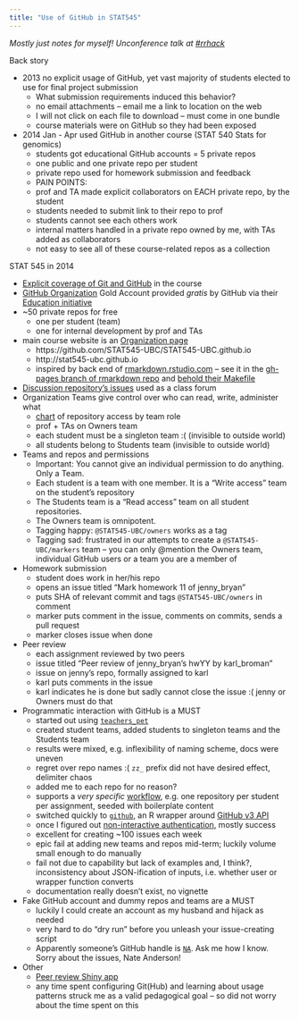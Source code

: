 ```yaml
---
title: "Use of GitHub in STAT545"
---
```


*Mostly just notes for myself! Unconference talk at [#rrhack](https://github.com/Reproducible-Science-Curriculum/Reproducible-Science-Hackathon-Dec-08-2014)*

Back story

  * 2013 no explicit usage of GitHub, yet vast majority of students elected to use for final project submission
    - What submission requirements induced this behavior?
    - no email attachments -- email me a link to location on the web
    - I will not click on each file to download -- must come in one bundle
    - course materials were on GitHub so they had been exposed
  * 2014 Jan - Apr used GitHub in another course (STAT 540 Stats for genomics)
    - students got educational GitHub accounts = 5 private repos
    - one public and one private repo per student
    - private repo used for homework submission and feedback
    - PAIN POINTS:
    - prof and TA made explicit collaborators on EACH private repo, by the student
    - students needed to submit link to their repo to prof
    - students cannot see each others work
    - internal matters handled in a private repo owned by me, with TAs added as collaborators
    - not easy to see all of these course-related repos as a collection

STAT 545 in 2014

  * [Explicit coverage of Git and GitHub](http://stat545-ubc.github.io/git00_index.html) in the course
  * [GitHub Organization](https://help.github.com/categories/organizations/) Gold Account provided *gratis* by GitHub via their [Education initiative](https://education.github.com)
  * ~50 private repos for free
    - one per student (team)
    - one for internal development by prof and TAs
  * main course website is an [Organization page](https://help.github.com/articles/user-organization-and-project-pages/)
    - https://github.com/STAT545-UBC/STAT545-UBC.github.io
    - http://stat545-ubc.github.io
    - inspired by back end of [rmarkdown.rstudio.com](http://rmarkdown.rstudio.com) -- see it in the [gh-pages branch of rmarkdown repo](https://github.com/rstudio/rmarkdown/tree/gh-pages) and [behold their Makefile](https://github.com/rstudio/rmarkdown/blob/gh-pages/Makefile)
  * [Discussion repository's issues](https://github.com/STAT545-UBC/Discussion/issues) used as a class forum
  * Organization Teams give control over who can read, write, administer what
    - [chart](https://help.github.com/articles/permission-levels-for-an-organization-repository/) of repository access by team role
    - prof + TAs on Owners team
    - each student must be a singleton team :( (invisible to outside world)
    - all students belong to Students team (invisible to outside world)
  * Teams and repos and permissions
    - Important: You cannot give an individual permission to do anything. Only a Team.
    - Each student is a team with one member. It is a "Write access" team on the student's repository
    - The Students team is a "Read access" team on all student repositories. 
    - The Owners team is omnipotent.
    - Tagging happy: `@STAT545-UBC/owners` works as a tag
    - Tagging sad: frustrated in our attempts to create a `@STAT545-UBC/markers` team -- you can only @mention the Owners team, individual GitHub users or a team you are a member of
  * Homework submission
    - student does work in her/his repo
    - opens an issue titled "Mark homework 11 of jenny_bryan"
    - puts SHA of relevant commit and tags `@STAT545-UBC/owners` in comment
    - marker puts comment in the issue, comments on commits, sends a pull request
    - marker closes issue when done
  * Peer review
    - each assignment reviewed by two peers
    - issue titled "Peer review of jenny_bryan's hwYY by karl_broman"
    - issue on jenny's repo, formally assigned to karl
    - karl puts comments in the issue
    - karl indicates he is done but sadly cannot close the issue :( jenny or Owners must do that
  * Programmatic interaction with GitHub is a MUST
    - started out using [`teachers_pet`](https://github.com/education/teachers_pet)
    - created student teams, added students to singleton teams and the Students team
    - results were mixed, e.g. inflexibility of naming scheme, docs were uneven
    - regret over repo names :( `zz_` prefix did not have desired effect, delimiter chaos
    - added me to each repo for no reason?
    - supports a *very specific* [workflow](https://education.github.com/guide), e.g. one repository per student per assignment, seeded with boilerplate content
    - switched quickly to [`github`](https://github.com/cscheid/rgithub), an R wrapper around [GitHub v3 API](http://developer.github.com/v3/)
    - once I figured out [non-interactive authentication](http://stat545-ubc.github.io/bit003_api-key-env-var.html), mostly success
    - excellent for creating ~100 issues each week
    - epic fail at adding new teams and repos mid-term; luckily volume small enough to do manually
    - fail not due to capability but lack of examples and, I think?, inconsistency about JSON-ification of inputs, i.e. whether user or wrapper function converts
    - documentation really doesn't exist, no vignette
  * Fake GitHub account and dummy repos and teams are a MUST
    - luckily I could create an account as my husband and hijack as needed
    - very hard to do "dry run" before you unleash your issue-creating script
    - Apparently someone's GitHub handle is [`NA`](https://github.com/na). Ask me how I know. Sorry about the issues, Nate Anderson!
  * Other
    - [Peer review Shiny app](http://shinyapps.stat.ubc.ca/STAT545/peer-review/)
    - any time spent configuring Git(Hub) and learning about usage patterns struck me as a valid pedagogical goal -- so did not worry about the time spent on this
    
